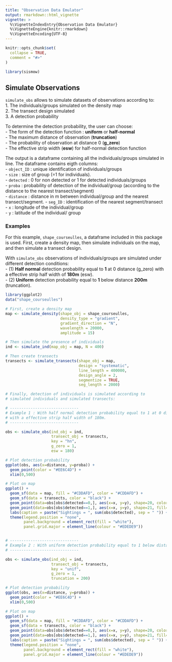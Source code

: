 ```yaml
---
title: "Observation Data Emulator"
output: rmarkdown::html_vignette
vignette: >
  %\VignetteIndexEntry{Observation Data Emulator}
  %\VignetteEngine{knitr::rmarkdown}
  %\VignetteEncoding{UTF-8}
---
```


```r
knitr::opts_chunk$set(
  collapse = TRUE,
  comment = "#>"
)
```

```r
library(sismow)
```

<!-- This vignette is generated by fusen: do not edit by hand -->

## Simulate Observations

`simulate_obs` allows to simulate datasets of observations according to:    
1. The individuals/groups simulated on the density map   
2. The transect design simulated   
3. A detection probability         

To determine the detection probability, the user can choose:    
- The form of the detection function : **uniform** or **half-normal**    
- The maximum distance of observation (**truncation**)    
- The probability of observation at distance 0 (**g_zero**)    
- The effective strip width (**esw**) for half-normal detection function    

The output is a dataframe containing all the individuals/groups simulated in line. The dataframe contains eigth columns:         
- `object_ID` : unique identification of individuals/groups     
- `size` : size of group (=1 for individuals).    
- `detected` : 0 for non detected or 1 for detected individuals/groups      
- `proba` : probability of detection of the individual/group (according to the distance to the nearest transect/segment)     
- `distance` : distance in m between individual/group and the nearest transect/segment.
- `seg_ID` : identification of the nearest segment/transect     
- `x` : longitude of the individual/group     
- `y` : latitude of the individual/ group     


### Examples

For this example, `shape_courseulles`, a dataframe included in this package is used. First, create a density map, then simulate individuals on the map, and then simulate a transect design. 

With `simulate_obs` observations of individuals/groups are simulated under different detection conditions:     
- (1) **Half normal** detection probability equal to **1** at 0 distance (g_zero) with a effective strip half width of **180m** (esw).     
- (2) **Uniform** detection probability equal to **1** below distance **200m** (truncation).    


```r

library(ggplot2)
data("shape_courseulles")

# First, create a density map
map <- simulate_density(shape_obj = shape_courseulles,
                        density_type = "gradient",
                        gradient_direction = "N",
                        wavelength = 20000,
                        amplitude = 15)

# Then simulate the presence of individuals 
ind <- simulate_ind(map_obj = map, N = 400)

# Then create transects
transects <- simulate_transects(shape_obj = map,
                                design = "systematic",
                                line_length = 400000,
                                design_angle = 2,
                                segmentize = TRUE,
                                seg_length = 2000)

# Finally, detection of individuals is simulated according to 
# simulated individuals and simulated transects:

# ------------------------------
# Example 1 : With half normal detection probability equal to 1 at 0 distance (g_zero)
# with a effective strip half width of 180m.
# ------------------------------

obs <- simulate_obs(ind_obj = ind,
                    transect_obj = transects,
                    key = "hn",
                    g_zero = 1,
                    esw = 180)

# Plot detection probability
ggplot(obs, aes(x=distance, y=proba)) +
  geom_point(color = "#EE6C4D") +
  xlim(0,500) 

# Plot on map
ggplot() +
  geom_sf(data = map, fill = "#CDDAFD", color = "#CDDAFD") +
  geom_sf(data = transects, color = "black") +
  geom_point(data=obs[obs$detected==0,], aes(x=x, y=y), shape=20, color="#051923") +
  geom_point(data=obs[obs$detected==1,], aes(x=x, y=y), shape=21, fill="#EE6C4D") +
  labs(caption = paste("Sightings = ", sum(obs$detected), sep = " ")) +
  theme(legend.position = "none",
        panel.background = element_rect(fill = "white"),
        panel.grid.major = element_line(colour = "#EDEDE9"))


# ------------------------------
# Example 2 : With uniform detection probability equal to 1 below distance 200m.
# ------------------------------

obs <- simulate_obs(ind_obj = ind,
                    transect_obj = transects,
                    key = "unif",
                    g_zero = 1,
                    truncation = 200)

# Plot detection probability
ggplot(obs, aes(x=distance, y=proba)) +
  geom_point(color = "#EE6C4D") +
  xlim(0,500) 

# Plot on map
ggplot() +
  geom_sf(data = map, fill = "#CDDAFD", color = "#CDDAFD") +
  geom_sf(data = transects, color = "black") +
  geom_point(data=obs[obs$detected==0,], aes(x=x, y=y), shape=20, color="#051923") +
  geom_point(data=obs[obs$detected==1,], aes(x=x, y=y), shape=21, fill="#EE6C4D") +
  labs(caption = paste("Sightings = ", sum(obs$detected), sep = " ")) +
  theme(legend.position = "none",
        panel.background = element_rect(fill = "white"),
        panel.grid.major = element_line(colour = "#EDEDE9"))

```

